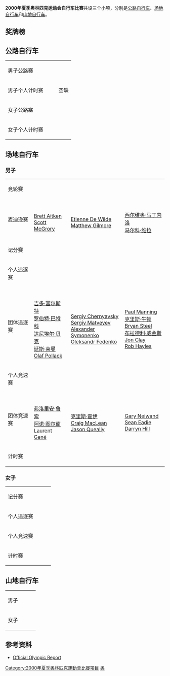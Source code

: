 '''2000年夏季奥林匹克运动会自行车比赛'''共设三个小项，分别是[[公路自行车|公路自行车]]、[[场地自行车|场地自行车]]和[[山地自行车|山地自行车]]。

== 奖牌榜 ==
{{Medals table
 | caption        = 
 | host           = 
 | flag_template  = FlagIOCteam
 | event          = 2000年夏季
 | team           = 
 | gold_FRA = 5 | silver_FRA = 2 | bronze_FRA = 1
 | gold_GER = 3 | silver_GER = 4 | bronze_GER = 3
 | gold_NED = 3 | silver_NED = 1 | bronze_NED = 0
 | gold_ITA = 2 | silver_ITA = 0 | bronze_ITA = 1
 | gold_AUS = 1 | silver_AUS = 2 | bronze_AUS = 3
 | gold_GBR = 1 | silver_GBR = 1 | bronze_GBR = 2
 | gold_RUS = 1 | silver_RUS = 1 | bronze_RUS = 2
 | gold_USA = 1 | silver_USA = 1 | bronze_USA = 0
 | gold_ESP = 1 | silver_ESP = 0 | bronze_ESP = 1
 | gold_BEL = 0 | silver_BEL = 2 | bronze_BEL = 0
 | gold_SUI = 0 | silver_SUI = 1 | bronze_SUI = 1
 | gold_UKR = 0 | silver_UKR = 1 | bronze_UKR = 1
 | gold_KAZ = 0 | silver_KAZ = 1 | bronze_KAZ = 0
 | gold_URU = 0 | silver_URU = 1 | bronze_URU = 0
 | gold_CHN = 0 | silver_CHN = 0 | bronze_CHN = 1
 | gold_LTU = 0 | silver_LTU = 0 | bronze_LTU = 1
}}

==公路自行车==
{| {{MedalistTable| width=225|labelwidth=200}}
|-
| 男子公路赛
|{{flagIOCmedalist|[[扬·乌尔里希|扬·乌尔里希]]|GER|2000年夏季}}
|{{flagIOCmedalist|[[亚历山大·维诺库罗夫|亚历山大·维诺库罗夫]]|KAZ|2000年夏季}}
|{{flagIOCmedalist|[[安德烈亚斯·克勒登|安德烈亚斯·克勒登]]|GER|2000年夏季}}
|-
| 男子个人计时赛
|{{flagIOCmedalist|[[Viatcheslav_Ekimov|Viatcheslav Ekimov]]|RUS|2000年夏季}}
|{{flagIOCmedalist|[[扬·乌尔里希|扬·乌尔里希]]|GER|2000年夏季}}
|空缺
|-
| 女子公路塞
|{{flagIOCmedalist|[[Leontien_Zijlaard|Leontien Zijlaard]]|NED|2000年夏季}}
|{{flagIOCmedalist|[[汉卡·库普费尔纳格尔|汉卡·库普费尔纳格尔]]|GER|2000年夏季}}
|{{flagIOCmedalist|[[Diana_Žiliūtė|Diana Žiliūtė]]|LTU|2000年夏季}}
|-
| 女子个人计时赛
|{{flagIOCmedalist|[[Leontien_Zijlaard|Leontien Zijlaard]]|NED|2000年夏季}}
|{{flagIOCmedalist|[[Mari_Holden|Mari Holden]]|USA|2000年夏季}}
|{{flagIOCmedalist|[[珍妮·隆戈|珍妮·隆戈]]|FRA|2000年夏季}}
|}

==场地自行车==
===男子===
{| {{MedalistTable| width=225|labelwidth=200}}
|-
| 竞轮赛
|{{flagIOCmedalist|[[弗洛里安·鲁索|弗洛里安·鲁索]]|FRA|2000年夏季}}
|{{flagIOCmedalist|[[Gary_Neiwand|Gary Neiwand]]|AUS|2000年夏季}}
|{{flagIOCmedalist|[[延斯·菲德勒|延斯·菲德勒]]|GER|2000年夏季}}
|-valign="top"
| 麦迪逊赛
|{{flagIOCteam|AUS|2000年夏季}}<br />[[Brett_Aitken|Brett Aitken]]<br />[[Scott_McGrory|Scott McGrory]]
|{{flagIOCteam|BEL|2000年夏季}}<br />[[Etienne_De_Wilde|Etienne De Wilde]]<br />[[Matthew_Gilmore|Matthew Gilmore]]
|{{flagIOCteam|ITA|2000年夏季}}<br />[[西尔维奥·马丁内洛|西尔维奥·马丁内洛]]<br />[[马尔科·维拉|马尔科·维拉]]
|-
| 记分赛
|{{flagIOCmedalist|[[胡安·利亚内拉斯|胡安·利亚内拉斯]]|ESP|2000年夏季}}
|{{flagIOCmedalist|[[Milton_Wynants|Milton Wynants]]|URU|2000年夏季}}
|{{flagIOCmedalist|[[Alexey_Markov|Alexey Markov]]|RUS|2000年夏季}}
|-
| 个人追逐赛
|{{flagIOCmedalist|[[罗伯特·巴特科|罗伯特·巴特科]]|GER|2000年夏季}}
|{{flagIOCmedalist|[[延斯·莱曼_(自行车运动员)|延斯·莱曼]]|GER|2000年夏季}}
|{{flagIOCmedalist|[[布拉德利·麦吉|布拉德利·麦吉]]|AUS|2000年夏季}}
|-valign="top"
| 团体追逐赛
|{{flagIOCteam|GER|2000年夏季}}<br />[[吉多·富尔斯特|吉多·富尔斯特]]<br />[[罗伯特·巴特科|罗伯特·巴特科]]<br />[[达尼埃尔·贝克|达尼埃尔·贝克]]<br />[[延斯·莱曼_(自行车运动员)|延斯·莱曼]]<br />[[Olaf_Pollack|Olaf Pollack]]
|{{flagIOCteam|UKR|2000年夏季}}<br />[[Sergiy_Chernyavsky|Sergiy Chernyavsky]]<br />[[Sergiy_Matveyev|Sergiy Matveyev]]<br />[[Alexander_Symonenko|Alexander Symonenko]]<br />[[Oleksandr_Fedenko|Oleksandr Fedenko]]
|{{flagIOCteam|GBR|2000年夏季}}<br />[[Paul_Manning_(cyclist)|Paul Manning]]<br />[[克里斯·牛顿|克里斯·牛顿]]<br />[[Bryan_Steel|Bryan Steel]]<br />[[布拉德利·威金斯|布拉德利·威金斯]] <br /> [[Jon_Clay|Jon Clay]] <br /> [[Rob_Hayles|Rob Hayles]]
|-                                     
| 个人竞速赛
|{{flagIOCmedalist|[[Marty_Nothstein|Marty Nothstein]]|USA|2000年夏季}}
|{{flagIOCmedalist|[[弗洛里安·鲁索|弗洛里安·鲁索]]|FRA|2000年夏季}}
|{{flagIOCmedalist|[[延斯·菲德勒|延斯·菲德勒]]|GER|2000年夏季}}
|-valign="top"
| 团体竞速赛
|{{flagIOCteam|FRA|2000年夏季}}<br />[[弗洛里安·鲁索|弗洛里安·鲁索]]<br />[[阿诺·图尔南|阿诺·图尔南]]<br />[[Laurent_Gané|Laurent Gané]]
|{{flagIOCteam|GBR|2000年夏季}}<br />[[克里斯·霍伊|克里斯·霍伊]]<br />[[Craig_MacLean|Craig MacLean]]<br />[[Jason_Queally|Jason Queally]]
|{{flagIOCteam|AUS|2000年夏季}}<br />[[Gary_Neiwand|Gary Neiwand]]<br />[[Sean_Eadie|Sean Eadie]]<br />[[Darryn_Hill|Darryn Hill]]
|-
| 计时赛
|{{flagIOCmedalist|[[Jason_Queally|Jason Queally]]|GBR|2000年夏季}}
|{{flagIOCmedalist|[[斯特凡·尼姆克|斯特凡·尼姆克]]|GER|2000年夏季}}
|{{flagIOCmedalist|[[Shane_Kelly|Shane Kelly]]|AUS|2000年夏季}}
|}

===女子===
{| {{MedalistTable| width=225|labelwidth=200}}
|-
| 记分赛
|{{flagIOCmedalist|[[安东内拉·贝卢蒂|安东内拉·贝卢蒂]]|ITA|2000年夏季}}
|{{flagIOCmedalist|[[Leontien_van_Moorsel|Leontien Zijlaard]]|NED|2000年夏季}}
|{{flagIOCmedalist|[[Olga_Slioussareva|Olga Slioussareva]]|RUS|2000年夏季}}
|-
| 个人追逐赛
|{{flagIOCmedalist|[[Leontien_van_Moorsel|Leontien Zijlaard]]|NED|2000年夏季}}
|{{flagIOCmedalist|[[玛丽昂·克利涅|玛丽昂·克利涅]]|FRA|2000年夏季}}
|{{flagIOCmedalist|[[Yvonne_McGregor|Yvonne McGregor]]|GBR|2000年夏季}}
|-
| 个人竞速赛
|{{flagIOCmedalist|[[Félicia_Ballanger|Félicia Ballanger]]|FRA|2000年夏季}}
|{{flagIOCmedalist|[[Oksana_Grishina_(cyclist)|Oksana Grishina]]|RUS|2000年夏季}}
|{{flagIOCmedalist|[[Iryna_Yanovych|Iryna Yanovych]]|UKR|2000年夏季}}
|-
| 计时赛
|{{flagIOCmedalist|[[Félicia_Ballanger|Félicia Ballanger]]|FRA|2000年夏季}}
|{{flagIOCmedalist|[[Michelle_Ferris|Michelle Ferris]]|AUS|2000年夏季}}
|{{flagIOCmedalist|[[姜翠华|姜翠华]]|CHN|2000年夏季}}
|}

==山地自行车==
{| {{MedalistTable| width=225|labelwidth=200}}
|-
| 男子
|{{flagIOCmedalist|[[米格尔·马蒂内|米格尔·马蒂内]]|FRA|2000年夏季}}
|{{flagIOCmedalist|[[Filip_Meirhaeghe|Filip Meirhaeghe]]|BEL|2000年夏季}}
|{{flagIOCmedalist|[[Christoph_Sauser|Christoph Sauser]]|SUI|2000年夏季}}
|-
| 女子
|{{flagIOCmedalist|[[保拉·佩佐|保拉·佩佐]]|ITA|2000年夏季}}
|{{flagIOCmedalist|[[Barbara_Blatter|Barbara Blatter]]|SUI|2000年夏季}}
|{{flagIOCmedalist|[[Margarita_Fullana|Margarita Fullana]]|ESP|2000年夏季}}
|}

== 参考资料 ==
* [https://web.archive.org/web/20070612020125/http://www.la84foundation.org/5va/reports_frmst.htm Official Olympic Report]

{{2000年夏季奥林匹克运动会比赛项目}}
{{奥林匹克运动会自行车比赛}}

[[Category:2000年夏季奧林匹克運動會比賽項目|Category:2000年夏季奧林匹克運動會比賽項目]]
[[Category:2000年單車|奧]]